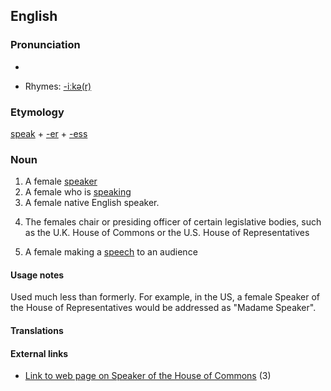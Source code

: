 ==English==

===Pronunciation===
*{{audio|en-us-speaker.ogg|Audio (US)}}

*Rhymes: [[Rhymes:English:-iːkə(r)|-iːkə(r)]]

===Etymology===
[[speak]] + [[-er]] + [[-ess]]

===Noun===
{{en-noun|es}}
# A female [[speaker]]
# A female who is [[speaking]]
# A female native English speaker.
# {{politics}} The females chair or presiding officer of certain legislative bodies, such as the U.K. House of Commons or the U.S. House of Representatives
# A female making a [[speech]] to an audience

====Usage notes====
Used much less than formerly. For example, in the US, a female Speaker of the House of Representatives would be addressed as "Madame Speaker".

====Translations====
{{trans-top|one who speaks}}
{{trans-mid}}
{{trans-bottom}}

{{trans-top|loudspeaker}}
{{trans-mid}}
{{trans-bottom}}

{{trans-top|politics: the chair or presiding officer}}
{{trans-mid}}
{{trans-bottom}}

{{trans-top|one who makes a speech to an audience}}
{{trans-mid}}
{{trans-bottom}}

====External links====
*[http://www.parliament.uk/works/speaker.cfm Link to web page on Speaker of the House of Commons] (3)